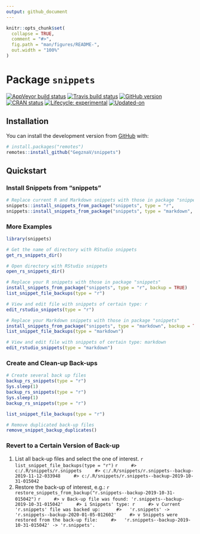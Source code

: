 ```yaml
---
output: github_document
---
```


<!-- README.md is generated from README.Rmd. Please edit that file -->

```r
knitr::opts_chunk$set(
  collapse = TRUE,
  comment = "#>",
  fig.path = "man/figures/README-",
  out.width = "100%"
)
```

# Package `snippets`

<!-- badges: start -->
[![AppVeyor build status](https://ci.appveyor.com/api/projects/status/github/GegznaV/snippets?branch=master&svg=true)](https://ci.appveyor.com/project/GegznaV/snippets)
[![Travis build status](https://travis-ci.com/GegznaV/snippets.svg?branch=master)](https://travis-ci.com/GegznaV/snippets)
[![GitHub version](https://img.shields.io/badge/GitHub-v`r packageVersion("snippets")`-brightgreen.svg)](https://github.com/GegznaV/snippets)
[![CRAN status](https://www.r-pkg.org/badges/version/snippets)](https://CRAN.R-project.org/package=snippets)
[![Lifecycle: experimental](https://img.shields.io/badge/lifecycle-experimental-orange.svg)](https://www.tidyverse.org/lifecycle/#experimental)
[![Updated-on](https://img.shields.io/badge/Updated%20on-`r gsub('-', '--', Sys.Date())`-yellowgreen.svg)]()
<!-- [![Codecov test coverage](https://codecov.io/gh/GegznaV/snippets/branch/master/graph/badge.svg)](https://codecov.io/gh/GegznaV/snippets?branch=master) -->
<!-- badges: end -->


## Installation

<!-- You can install the released version of snippets from [CRAN](https://CRAN.R-project.org) with: -->

<!-- ``` r -->
<!-- install.packages("snippets") -->
<!-- ``` -->

You can install the development version from [GitHub](https://github.com/) with:

``` r
# install.packages("remotes")
remotes::install_github("GegznaV/snippets")
```


## Quickstart


### Install Snippets from "snippets"

```r
# Replace current R and Markdown snippets with those in package "snippets"
snippets::install_snippets_from_package("snippets", type = "r",        backup = TRUE)
snippets::install_snippets_from_package("snippets", type = "markdown", backup = TRUE)
```


### More Examples

```r
library(snippets)
```

```r
# Get the name of directory with RStudio snippets
get_rs_snippets_dir()
```

```r
# Open directory with RStudio snippets
open_rs_snippets_dir()
```

```r
# Replace your R snippets with those in package "snippets"
install_snippets_from_package("snippets", type = "r", backup = TRUE)
list_snippet_file_backups(type = "r")
```

```r
# View and edit file with snippets of certain type: r
edit_rstudio_snippets(type = "r")
```

```r
# Replace your Markdown snippets with those in package "snippets"
install_snippets_from_package("snippets", type = "markdown", backup = TRUE)
list_snippet_file_backups(type = "markdown")
```

```r
# View and edit file with snippets of certain type: markdown
edit_rstudio_snippets(type = "markdown")
```


### Create and Clean-up Back-ups

```r
# Create several back up files
backup_rs_snippets(type = "r")
Sys.sleep(1)
backup_rs_snippets(type = "r")
Sys.sleep(1)
backup_rs_snippets(type = "r")
```

```r
list_snippet_file_backups(type = "r")
```

```r
# Remove duplicated back-up files
remove_snippet_backup_duplicates()
```




### Revert to a Certain Version of Back-up 

1. List all back-up files and select the one of interest.
    ```r
    list_snippet_file_backups(type = "r")
    ```
    ```r
    #> c:/.R/snippets/r.snippets
    #> c:/.R/snippets/r.snippets--backup-2019-11-12-033948
    #> c:/.R/snippets/r.snippets--backup-2019-10-31-015042
    ```
2. Restore the back-up of interest, e.g.:
    ```r
    restore_snippets_from_backup("r.snippets--backup-2019-10-31-015042")
    ```
    ```r
    #> v Back-up file was found: 'r.snippets--backup-2019-10-31-015042'
    #> i Snippets' type: r
    #> v Current 'r.snippets' file was backed up: 
    #>   'r.snippets' -> 'r.snippets--backup-2020-01-05-012602'
    #> v Snippets were restored from the back-up file:
    #>   'r.snippets--backup-2019-10-31-015042' -> 'r.snippets'.
    ```


